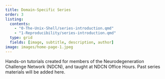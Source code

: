 ```yaml
---
title: Domain-Specific Series
order: 3
listing:
  contents:
    - "0-The-Unix-Shell/series-introduction.qmd"
    - "1-Reproducibility/series-introduction.qmd"
  type: grid
  fields: [image, subtitle, description, author]
image: images/home-page-1.jpeg
---
```


Hands-on tutorials created for members of the Neurodegeneration Challenge Network (NDCN), and taught at NDCN Office Hours. Past series materials will be added here.

